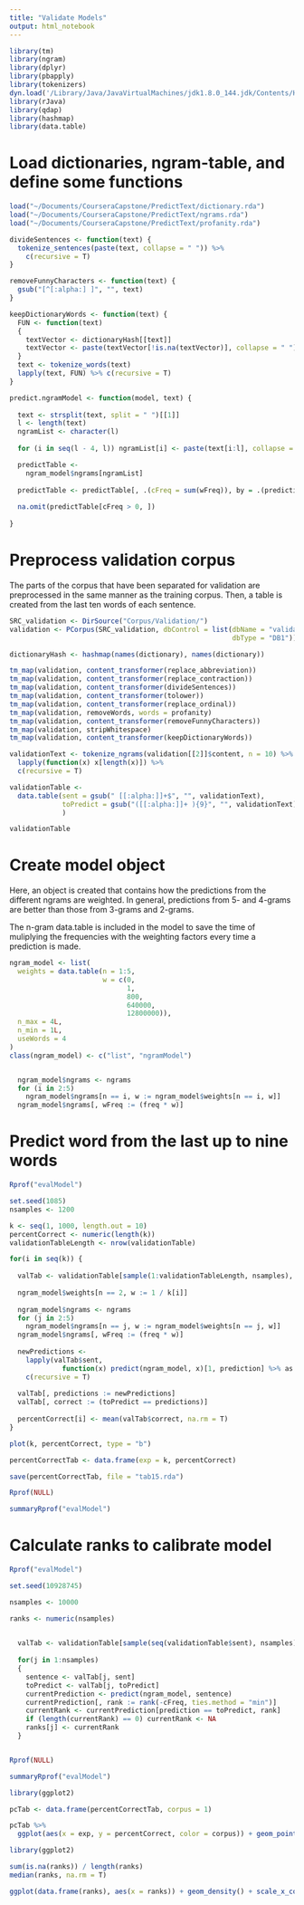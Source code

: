 ```yaml
---
title: "Validate Models"
output: html_notebook
---
```


```r

library(tm)
library(ngram)
library(dplyr)
library(pbapply)
library(tokenizers)
dyn.load('/Library/Java/JavaVirtualMachines/jdk1.8.0_144.jdk/Contents/Home/jre/lib/server/libjvm.dylib')
library(rJava)
library(qdap)
library(hashmap)
library(data.table)

```

# Load dictionaries, ngram-table, and define some functions

```r

load("~/Documents/CourseraCapstone/PredictText/dictionary.rda")
load("~/Documents/CourseraCapstone/PredictText/ngrams.rda")
load("~/Documents/CourseraCapstone/PredictText/profanity.rda")

divideSentences <- function(text) {
  tokenize_sentences(paste(text, collapse = " ")) %>%
    c(recursive = T)
}

removeFunnyCharacters <- function(text) {
  gsub("[^[:alpha:] ]", "", text)
}

keepDictionaryWords <- function(text) {
  FUN <- function(text)
  {
    textVector <- dictionaryHash[[text]]
    textVector <- paste(textVector[!is.na(textVector)], collapse = " ")
  }
  text <- tokenize_words(text)
  lapply(text, FUN) %>% c(recursive = T)
}

predict.ngramModel <- function(model, text) {
  
  text <- strsplit(text, split = " ")[[1]]
  l <- length(text)
  ngramList <- character(l)
  
  for (i in seq(l - 4, l)) ngramList[i] <- paste(text[i:l], collapse = " ")

  predictTable <-
    ngram_model$ngrams[ngramList]
  
  predictTable <- predictTable[, .(cFreq = sum(wFreq)), by = .(prediction)][order(-cFreq)]
  
  na.omit(predictTable[cFreq > 0, ])
  
}

```

# Preprocess validation corpus

The parts of the corpus that have been separated for validation are preprocessed in the same manner as the training corpus. Then, a table is created from the last ten words of each sentence. 

```r

SRC_validation <- DirSource("Corpus/Validation/")
validation <- PCorpus(SRC_validation, dbControl = list(dbName = "validation.db",
                                                       dbType = "DB1"))

dictionaryHash <- hashmap(names(dictionary), names(dictionary))

tm_map(validation, content_transformer(replace_abbreviation))
tm_map(validation, content_transformer(replace_contraction))
tm_map(validation, content_transformer(divideSentences))
tm_map(validation, content_transformer(tolower))
tm_map(validation, content_transformer(replace_ordinal))
tm_map(validation, removeWords, words = profanity)
tm_map(validation, content_transformer(removeFunnyCharacters))
tm_map(validation, stripWhitespace)
tm_map(validation, content_transformer(keepDictionaryWords))

validationText <- tokenize_ngrams(validation[[2]]$content, n = 10) %>%
  lapply(function(x) x[length(x)]) %>%
  c(recursive = T)

validationTable <- 
  data.table(sent = gsub(" [[:alpha:]]+$", "", validationText),
             toPredict = gsub("([[:alpha:]]+ ){9}", "", validationText)
             )

validationTable

```

# Create model object

Here, an object is created that contains how the predictions from the different ngrams are weighted. In general, predictions from 5- and 4-grams are better than those from 3-grams and 2-grams.

The n-gram data.table is included in the model to save the time of muliplying the frequencies with the weighting factors every time a prediction is made.

```r

ngram_model <- list(
  weights = data.table(n = 1:5,
                       w = c(0,
                             1,
                             800,
                             640000,
                             12800000)),
  n_max = 4L,
  n_min = 1L,
  useWords = 4
)
class(ngram_model) <- c("list", "ngramModel")


  ngram_model$ngrams <- ngrams
  for (i in 2:5)
    ngram_model$ngrams[n == i, w := ngram_model$weights[n == i, w]]
  ngram_model$ngrams[, wFreq := (freq * w)]

```

# Predict word from the last up to nine words

```r



Rprof("evalModel")

set.seed(1085)
nsamples <- 1200

k <- seq(1, 1000, length.out = 10)
percentCorrect <- numeric(length(k))
validationTableLength <- nrow(validationTable)

for(i in seq(k)) {
  
  valTab <- validationTable[sample(1:validationTableLength, nsamples), ]
  
  ngram_model$weights[n == 2, w := 1 / k[i]]
  
  ngram_model$ngrams <- ngrams
  for (j in 2:5)
    ngram_model$ngrams[n == j, w := ngram_model$weights[n == j, w]]
  ngram_model$ngrams[, wFreq := (freq * w)]
  
  newPredictions <- 
    lapply(valTab$sent, 
             function(x) predict(ngram_model, x)[1, prediction] %>% as.character) %>%
    c(recursive = T)
  
  valTab[, predictions := newPredictions]
  valTab[, correct := (toPredict == predictions)]
  
  percentCorrect[i] <- mean(valTab$correct, na.rm = T)
}

plot(k, percentCorrect, type = "b")

percentCorrectTab <- data.frame(exp = k, percentCorrect)

save(percentCorrectTab, file = "tab15.rda")

Rprof(NULL)

summaryRprof("evalModel")

```

# Calculate ranks to calibrate model

```r

Rprof("evalModel")

set.seed(10928745)

nsamples <- 10000

ranks <- numeric(nsamples)

  
  valTab <- validationTable[sample(seq(validationTable$sent), nsamples), ]
  
  for(j in 1:nsamples)
  {  
    sentence <- valTab[j, sent]
    toPredict <- valTab[j, toPredict]
    currentPrediction <- predict(ngram_model, sentence)
    currentPrediction[, rank := rank(-cFreq, ties.method = "min")]
    currentRank <- currentPrediction[prediction == toPredict, rank]
    if (length(currentRank) == 0) currentRank <- NA
    ranks[j] <- currentRank
  }


Rprof(NULL)

summaryRprof("evalModel")

```

```r

library(ggplot2)

pcTab <- data.frame(percentCorrectTab, corpus = 1)

pcTab %>%
  ggplot(aes(x = exp, y = percentCorrect, color = corpus)) + geom_point() + geom_smooth(aes(group = corpus))

```

```r

library(ggplot2)

sum(is.na(ranks)) / length(ranks)
median(ranks, na.rm = T)

ggplot(data.frame(ranks), aes(x = ranks)) + geom_density() + scale_x_continuous(limits = c(0, 25))

```

